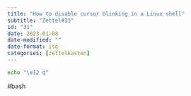 ```yaml
---
title: "How to disable cursor blinking in a Linux shell"
subtitle: "Zettel#31"
id: "31"
date: 2023-01-08
date-modified: ""
date-format: iso
categories: [zettelkasten]
---
```

```bash
echo "\e[2 q"
```

#bash
